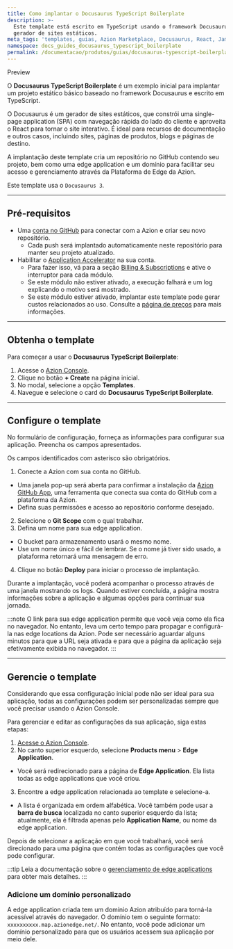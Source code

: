 ```yaml
---
title: Como implantar o Docusaurus TypeScript Boilerplate
description: >-
  Este template está escrito em TypeScript usando o framework Docusaurus, um
  gerador de sites estáticos.
meta_tags: 'templates, guias, Azion Marketplace, Docusaurus, React, Jamstack, TypeScript'
namespace: docs_guides_docusaurus_typescript_boilerplate
permalink: /documentacao/produtos/guias/docusaurus-typescript-boilerplate/
---
```



<Tag severity="info" client:only="vue">
Preview
</Tag>

O **Docusaurus TypeScript Boilerplate** é um exemplo inicial para implantar um projeto estático básico baseado no framework Docusaurus e escrito em TypeScript.

O Docusaurus é um gerador de sites estáticos, que constrói uma single-page application (SPA) com navegação rápida do lado do cliente e aproveita o React para tornar o site interativo. É ideal para recursos de documentação e outros casos, incluindo sites, páginas de produtos, blogs e páginas de destino.

A implantação deste template cria um repositório no GitHub contendo seu projeto, bem como uma edge application e um domínio para facilitar seu acesso e gerenciamento através da Plataforma de Edge da Azion.

Este template usa o `Docusaurus 3`.

---

## Pré-requisitos

- Uma [conta no GitHub](https://github.com/signup) para conectar com a Azion e criar seu novo repositório.
  - Cada push será implantado automaticamente neste repositório para manter seu projeto atualizado.
- Habilitar o [Application Accelerator](/pt-br/documentacao/produtos/build/edge-application/application-accelerator/) na sua conta.
    - Para fazer isso, vá para a seção [Billing & Subscriptions](/pt-br/documentacao/produtos/guias/billing-and-subscriptions/) e ative o interruptor para cada módulo.
    - Se este módulo não estiver ativado, a execução falhará e um log explicando o motivo será mostrado.
    - Se este módulo estiver ativado, implantar este template pode gerar custos relacionados ao uso. Consulte a [página de preços](/pt-br/documentacao/produtos/precos/) para mais informações.

---

## Obtenha o template

Para começar a usar o **Docusaurus TypeScript Boilerplate**:

1. Acesse o [Azion Console](/pt-br/documentacao/produtos/guias/como-acessar-o-azion-console/).
2. Clique no botão **+ Create** na página inicial.
3. No modal, selecione a opção **Templates**.
4. Navegue e selecione o card do **Docusaurus TypeScript Boilerplate**.

---

## Configure o template

No formulário de configuração, forneça as informações para configurar sua aplicação. Preencha os campos apresentados.

Os campos identificados com asterisco são obrigatórios.

1. Conecte a Azion com sua conta no GitHub.
- Uma janela pop-up será aberta para confirmar a instalação da [Azion GitHub App](/pt-br/documentacao/produtos/guias/azion-github-app/), uma ferramenta que conecta sua conta do GitHub com a plataforma da Azion.
- Defina suas permissões e acesso ao repositório conforme desejado.
2. Selecione o **Git Scope** com o qual trabalhar.
3. Defina um nome para sua edge application.
- O bucket para armazenamento usará o mesmo nome.
- Use um nome único e fácil de lembrar. Se o nome já tiver sido usado, a plataforma retornará uma mensagem de erro.
4. Clique no botão **Deploy** para iniciar o processo de implantação.

Durante a implantação, você poderá acompanhar o processo através de uma janela mostrando os logs. Quando estiver concluída, a página mostra informações sobre a aplicação e algumas opções para continuar sua jornada.

:::note
O link para sua edge application permite que você veja como ela fica no navegador. No entanto, leva um certo tempo para propagar e configurá-la nas edge locations da Azion. Pode ser necessário aguardar alguns minutos para que a URL seja ativada e para que a página da aplicação seja efetivamente exibida no navegador.
:::

---

## Gerencie o template

Considerando que essa configuração inicial pode não ser ideal para sua aplicação, todas as configurações podem ser personalizadas sempre que você precisar usando o Azion Console.

Para gerenciar e editar as configurações da sua aplicação, siga estas etapas:

1. [Acesse o Azion Console](https://console.azion.com).
2. No canto superior esquerdo, selecione **Products menu** > **Edge Application**.
- Você será redirecionado para a página de **Edge Application**. Ela lista todas as edge applications que você criou.
3. Encontre a edge application relacionada ao template e selecione-a.
- A lista é organizada em ordem alfabética. Você também pode usar a **barra de busca** localizada no canto superior esquerdo da lista; atualmente, ela é filtrada apenas pelo **Application Name**, ou nome da edge application.

Depois de selecionar a aplicação em que você trabalhará, você será direcionado para uma página que contém todas as configurações que você pode configurar.

:::tip
Leia a documentação sobre o [gerenciamento de edge applications](/pt-br/documentacao/produtos/build/edge-application/primeiros-passos/) para obter mais detalhes.
:::

### Adicione um domínio personalizado

A edge application criada tem um domínio Azion atribuído para torná-la acessível através do navegador. O domínio tem o seguinte formato: `xxxxxxxxxx.map.azionedge.net/`. No entanto, você pode adicionar um domínio personalizado para que os usuários acessem sua aplicação por meio dele.


<LinkButton link="/pt-br/documentacao/produtos/guias/configurar-dominio/" label="Consulte o guia para configurar domínios" severity="secondary" /> 
